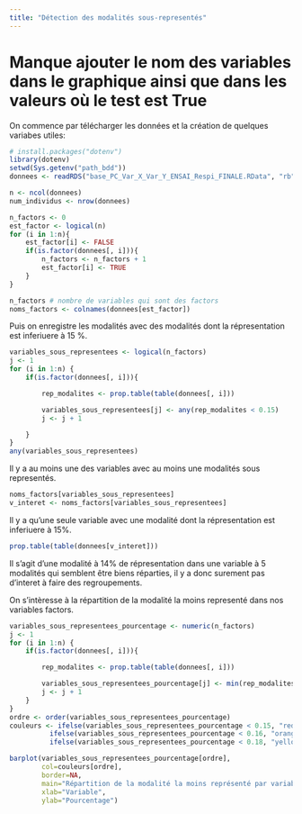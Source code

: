 ```yaml
---
title: "Détection des modalités sous-representés"
---
```

# Manque ajouter le nom des variables dans le graphique ainsi que dans les valeurs où le test est True

On commence par télécharger les données et la création de quelques variabes utiles: 
```r
# install.packages("dotenv")
library(dotenv)
setwd(Sys.getenv("path_bdd"))
donnees <- readRDS("base_PC_Var_X_Var_Y_ENSAI_Respi_FINALE.RData", "rb")

n <- ncol(donnees)
num_individus <- nrow(donnees)

n_factors <- 0
est_factor <- logical(n)
for (i in 1:n){
    est_factor[i] <- FALSE
    if(is.factor(donnees[, i])){
        n_factors <- n_factors + 1
        est_factor[i] <- TRUE
    }
}

n_factors # nombre de variables qui sont des factors
noms_factors <- colnames(donnees[est_factor])
```


Puis on enregistre les modalités avec des modalités dont la répresentation est inferiuere à 15 %.
```r
variables_sous_representees <- logical(n_factors)
j <- 1
for (i in 1:n) {
    if(is.factor(donnees[, i])){

        rep_modalites <- prop.table(table(donnees[, i]))        

        variables_sous_representees[j] <- any(rep_modalites < 0.15)
        j <- j + 1

    }
}
any(variables_sous_representees)
```
Il y a au moins une des variables avec au moins une modalités sous representés.
```r
noms_factors[variables_sous_representees]
v_interet <- noms_factors[variables_sous_representees]

```
Il y a qu'une seule variable avec une modalité dont la répresentation est inferiuere à 15%.
```r
prop.table(table(donnees[v_interet]))
```
Il s'agit d'une modalité à 14% de répresentation dans une variable à 5 modalités qui semblent être biens réparties, il y a donc surement pas d'interet à faire des regroupements.

On s'intèresse à la répartition de la modalité la moins representé dans nos variables factors.
```r
variables_sous_representees_pourcentage <- numeric(n_factors)
j <- 1
for (i in 1:n) {
    if(is.factor(donnees[, i])){

        rep_modalites <- prop.table(table(donnees[, i]))        

        variables_sous_representees_pourcentage[j] <- min(rep_modalites)
        j <- j + 1
    }
}
ordre <- order(variables_sous_representees_pourcentage)
couleurs <- ifelse(variables_sous_representees_pourcentage < 0.15, "red",
          ifelse(variables_sous_representees_pourcentage < 0.16, "orange",
          ifelse(variables_sous_representees_pourcentage < 0.18, "yellow", "green")))

barplot(variables_sous_representees_pourcentage[ordre],
        col=couleurs[ordre],
        border=NA,
        main="Répartition de la modalité la moins représenté par variables",
        xlab="Variable",
        ylab="Pourcentage")
```
